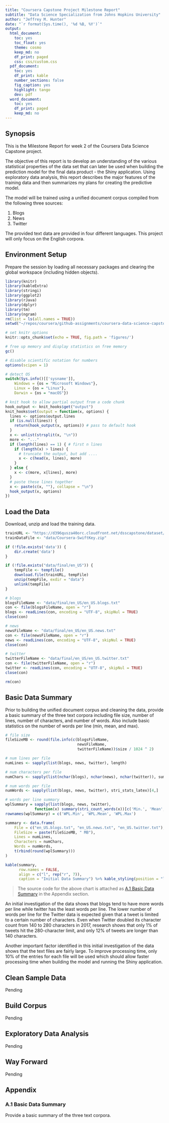 ```yaml
---
title: "Coursera Capstone Project Milestone Report"
subtitle: "Data Science Specialization from Johns Hopkins University"
author: "Jeffrey M. Hunter"
date: "`r format(Sys.time(), '%d %B, %Y')`"
output:
  html_document:
    toc: yes
    toc_float: yes
    theme: cosmo
    keep_md: no
    df_print: paged
    css: css/custom.css
  pdf_document:
    toc: yes
    df_print: kable
    number_sections: false
    fig_caption: yes
    highlight: tango
    dev: pdf
  word_document:
    toc: yes
    df_print: paged
    keep_md: no
---
```


## Synopsis

This is the Milestone Report for week 2 of the Coursera Data Science Capstone
project.

The objective of this report is to develop an understanding of the various
statistical properties of the data set that can later be used when building the
prediction model for the final data product - the Shiny application. Using 
exploratory data analysis, this report describes the major features of the
training data and then summarizes my plans for creating the predictive model.

The model will be trained using a unified document corpus compiled from the
following three sources:

1. Blogs
1. News
1. Twitter

The provided text data are provided in four different languages. This project
will only focus on the English corpora.

## Environment Setup

Prepare the session by loading all necessary packages and clearing the global
workspace (including hidden objects).

```r
library(knitr)
library(kableExtra)
library(stringi)
library(ggplot2)
library(rJava)
library(dplyr)
library(tm)
library(ngram)
rm(list = ls(all.names = TRUE))
setwd("~/repos/coursera/github-assignments/coursera-data-science-capstone/milestone-report")
```

```r
# set knitr options
knitr::opts_chunk$set(echo = TRUE, fig.path = 'figures/')

# free up memory and display statistics on free memory
gc()

# disable scientific notation for numbers
options(scipen = 1)

# detect OS
switch(Sys.info()[['sysname']],
    Windows = {os = "Microsoft Windows"},
    Linux = {os = "Linux"},
    Darwin = {os = "macOS"})

# knit hook to allow partial output from a code chunk
hook_output <- knit_hooks$get("output")
knit_hooks$set(output = function(x, options) {
  lines <- options$output.lines
  if (is.null(lines)) {
    return(hook_output(x, options)) # pass to default hook
  }
  x <- unlist(strsplit(x, "\n"))
  more <- "..."
  if (length(lines) == 1) { # first n lines
    if (length(x) > lines) {
      # truncate the output, but add ....
      x <- c(head(x, lines), more)
    }
  } else {
    x <- c(more, x[lines], more)
  }
  # paste these lines together
  x <- paste(c(x, ""), collapse = "\n")
  hook_output(x, options)
})
```

## Load the Data

Download, unzip and load the training data.

```r
trainURL <- "https://d396qusza40orc.cloudfront.net/dsscapstone/dataset/Coursera-SwiftKey.zip"
trainDataFile <- "data/Coursera-SwiftKey.zip"

if (!file.exists('data')) {
    dir.create('data')
}

if (!file.exists("data/final/en_US")) {
    tempFile <- tempfile()
    download.file(trainURL, tempFile)
    unzip(tempFile, exdir = "data")
    unlink(tempFile)
}

# blogs
blogsFileName <- "data/final/en_US/en_US.blogs.txt"
con <- file(blogsFileName, open = "r")
blogs <- readLines(con, encoding = "UTF-8", skipNul = TRUE)
close(con)

# news
newsFileName <- "data/final/en_US/en_US.news.txt"
con <- file(newsFileName, open = "r")
news <- readLines(con, encoding = "UTF-8", skipNul = TRUE)
close(con)

# twitter
twitterFileName <- "data/final/en_US/en_US.twitter.txt"
con <- file(twitterFileName, open = "r")
twitter <- readLines(con, encoding = "UTF-8", skipNul = TRUE)
close(con)

rm(con)
```

## Basic Data Summary

Prior to building the unified document corpus and cleaning the data, provide a
basic summary of the three text corpora including file size, number of lines,
number of characters, and number of words. Also include basic statistics on the
number of words per line (min, mean, and max).

```r
# file size
fileSizeMB <- round(file.info(c(blogsFileName,
                                newsFileName,
                                twitterFileName))$size / 1024 ^ 2)

# num lines per file
numLines <- sapply(list(blogs, news, twitter), length)

# num characters per file
numChars <- sapply(list(nchar(blogs), nchar(news), nchar(twitter)), sum)

# num words per file
numWords <- sapply(list(blogs, news, twitter), stri_stats_latex)[4,]

# words per line summary
wplSummary = sapply(list(blogs, news, twitter),
             function(x) summary(stri_count_words(x))[c('Min.', 'Mean', 'Max.')])
rownames(wplSummary) = c('WPL.Min', 'WPL.Mean', 'WPL.Max')

summary <- data.frame(
    File = c("en_US.blogs.txt", "en_US.news.txt", "en_US.twitter.txt"),
    FileSize = paste(fileSizeMB, " MB"),
    Lines = numLines,
    Characters = numChars,
    Words = numWords,
    t(rbind(round(wplSummary)))
)

kable(summary,
      row.names = FALSE,
      align = c("l", rep("r", 7)),
      caption = "Initial Data Summary") %>% kable_styling(position = "left")
```

> The source code for the above chart is attached as [A.1 Basic Data Summary](#a.1-basic-data-summary) in the Appendix section.

An initial investigation of the data shows that blogs tend to have more words
per line while twitter has the least words per line. The lower number of words
per line for the Twitter data is expected given that a tweet is limited to a
certain  number of characters. Even when Twitter doubled its character count
from 140 to 280 characters in 2017, research shows that only 1% of tweets hit
the 280-character limit, and only 12% of tweets are longer than 140 characters.

Another important factor identified in this initial investigation of the data
shows that the text files are fairly large. To improve processing time, only
10% of the entries for each file will be used which should allow faster 
processing time when building the model and running the Shiny application.

## Clean Sample Data

Pending

## Build Corpus

Pending

## Exploratory Data Analysis

Pending

## Way Forward

Pending

## Appendix

### A.1 Basic Data Summary

Provide a basic summary of the three text corpora.

```r
```





